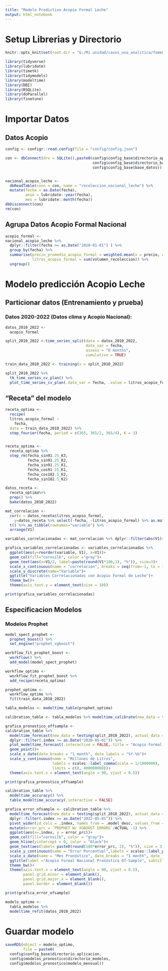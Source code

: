 ```yaml
---
title: "Modelo Predictivo Acopio Formal Leche"
output: html_notebook
---
```

# Setup Librerias y Directorio
```r
knitr::opts_knit$set(root.dir = "G:/Mi unidad/casos_uso_analitica/fomento_ganadero/pronostico_leche_cruda")
```
```r
library(tidyverse)
library(lubridate)
library(timetk)
library(tidymodels)
library(modeltime)
library(DBI)
library(RSQLite)
library(doParallel)
library(finetune)
```


# Importar Datos
## Datos Acopio
```r
config <- configr::read.config(file = "config/config.json")

con <- dbConnect(drv = SQLite(),paste0(config$config_base$directorio_aplicacion, 
                                       config$config_base$directorio_basedatos,
                                       config$config_base$base_datos))


nacional_acopio_leche <- 
  dbReadTable(conn = con, name = "recoleccion_nacional_leche") %>% 
  mutate(fecha = as.Date(fecha),
         anio = lubridate::year(fecha),
         mes = lubridate::month(fecha))
dbDisconnect(con)
rm(con)
```

## Agrupa Datos Acopio Formal Nacional
```r
acopio_formal <- 
nacional_acopio_leche %>% 
  dplyr::filter(fecha >= as.Date("2010-01-01") ) %>% 
  group_by(fecha) %>% 
  summarise(precio_promedio_acopio_formal = weighted.mean(x = precio, w = volumen_recoleccion),
            litros_acopio_formal = sum(volumen_recoleccion)) %>% 
  ungroup()
```

# Modelo predicción Acopio Leche
## Particionar datos (Entrenamiento y prueba)
### Datos 2020-2022 (Datos clima y Acopio Nacional):
```r
datos_2010_2022 <- 
  acopio_formal  

split_2010_2022 <-time_series_split(data = datos_2010_2022, 
                                    date_var = fecha, 
                                    assess = "6 months", 
                                    cumulative = TRUE)

train_data_2010_2022 <- training(x = split_2010_2022)

```

```r
split_2010_2022 %>% 
  tk_time_series_cv_plan() %>% 
  plot_time_series_cv_plan(.date_var = fecha, .value = litros_acopio_formal,.interactive = FALSE )
```

## "Receta" del modelo

```r
receta_optima <- 
  recipe(
  litros_acopio_formal ~ 
    fecha,
  data = train_data_2010_2022) %>% 
  step_fourier(fecha, period = c(365, 365/2, 365/4), K = 3)


receta_optima <-
  receta_optima %>%
  step_rm(fecha_sin91.25_K3,
          fecha_sin91.25_K2,
          fecha_sin91.25_K1,
          fecha_cos91.25_K1,
          fecha_cos182.5_K2,
          fecha_sin182.5_K2)
```
```r
datos_receta <- 
  receta_optima%>% 
  prep() %>% 
  bake(datos_2010_2022) 

```
```r
mat_correlacion <- 
  cor(x = datos_receta$litros_acopio_formal,
    y=datos_receta %>% select(-fecha, -litros_acopio_formal) %>% as.matrix(),use = "pair") %>% 
  t() %>% as_tibble(rownames="variable") %>% 
  arrange(V1)

variables_correlacionadas <- mat_correlacion %>% dplyr::filter(abs(V1)>=0.3)

grafica_variables_correlacionadas <- variables_correlacionadas %>% 
  ggplot(aes(y=reorder(variable, V1), x=V1))+
  geom_col(fill="cornsilk", color ="gray")+
  geom_text(aes(x=V1/2, label=paste(round(V1*100,1), "%")), size=3)+
  scale_x_continuous(name = "correlacion", breaks = seq(from=-1, to = 1, by = 0.1))+
  scale_y_discrete(name="Variable")+
  ggtitle("Variables Correlacionadas con Acopio Formal de Leche")+
  theme_bw()+
  theme(axis.text.y = element_text(size = 10))

print(grafica_variables_correlacionadas)
```

## Especificacion Modelos
### Modelos Prophet
```r
model_spect_prophet <- 
  prophet_boost() %>%
  set_engine("prophet_xgboost")

workflow_fit_prophet_boost <- 
  workflow() %>%
  add_model(model_spect_prophet) 
```

```r
workflow_optimo <- 
  workflow_fit_prophet_boost %>% 
  add_recipe(receta_optima) 
```
```r

prophet_optima <- 
  workflow_optimo %>%
  fit(train_data_2010_2022)
```


```r
tabla_modelos <- modeltime_table(prophet_optima)
```
```r
calibration_table <- tabla_modelos %>% modeltime_calibrate(new_data = testing(split_2010_2022))
```

```r
grafica_pronostico_offsample <- 
calibration_table %>%
  modeltime_forecast(new_data = testing(split_2010_2022), actual_data =  datos_2010_2022) %>%
  dplyr::filter(.index >= as.Date("2020-05-01")) %>% 
  plot_modeltime_forecast(.interactive = FALSE,.title = "Acopio Formal Nacional Pronóstico Of-Sample")+
  geom_point()+
  scale_x_date(date_breaks = "1 month", date_labels = "%Y-%b")+
  scale_y_continuous(name = "Millones de Litros", 
                     labels = scales::label_comma(scale = 1/1000000),
                     limits = c(0, 400000000))+
  theme(axis.text.x = element_text(angle = 90, vjust = 0.5))

print(grafica_pronostico_offsample)

```


```r
calibration_table %>% 
  modeltime_accuracy() %>% 
  table_modeltime_accuracy(.interactive = FALSE)
```
```r
grafica_error_ofsample <- calibration_table %>%
  modeltime_forecast(new_data = testing(split_2010_2022), actual_data =  datos_2010_2022) %>%
  dplyr::filter(.index >= as.Date("2022-05-01")) %>% 
  pivot_wider(id_cols = .index, names_from = .model_desc, values_from = .value) %>% 
  mutate(error_prc = `PROPHET W/ XGBOOST ERRORS`/ACTUAL -1) %>% 
  ggplot(aes(x=.index, y = error_prc))+
  geom_col(fill="cornsilk", color = "gray")+
  geom_hline(yintercept = 0, color = "black")+
  geom_text(aes(label= paste0(round(100*error_prc, 2), "%")), size = 3)+
  scale_y_continuous(name = "Error Porcentual",labels = scales::label_percent(), limits = c(-0.05, 0.05))+
  scale_x_date(name = "Mes Pronóstico", date_breaks = "1 month", date_labels = "%Y-%b")+
  ggtitle(label ="Acopio Formal Nacional Pronóstico Of-Sample", subtitle = "Error pronóstico")+
  theme_bw()+
  theme(axis.text.x = element_text(angle = 90, vjust = 0.5),
        panel.grid.minor = element_blank(),
        panel.grid.major.x = element_blank(),
        panel.border = element_blank())
```

```r
print(grafica_error_ofsample)
```



```r
modelo_optimo <- 
  tabla_modelos %>% 
  modeltime_refit(datos_2010_2022)
```
# Guardar modelo
```r
saveRDS(object = modelo_optimo, 
        file = paste0(
  config$config_base$directorio_aplicacion,
  config$modelos_pronostico$directorio_modelos, 
  config$modelos_pronostico$modelo_mensual))
```

